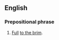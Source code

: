 {{also|gunwale}}
==English==

===Prepositional phrase===
{{en-PP|head=[[to]] [[the]] [[gunnel]]s}}

# [[full|Full]] [[to the brim]].
#: {{syn|en|Thesaurus:to the full}}
#: {{ux|en|We were loaded down '''to the gunnels''' with luggage.}}
#: {{ux|en|The room was packed '''to the gunnels''' with reporters.}}